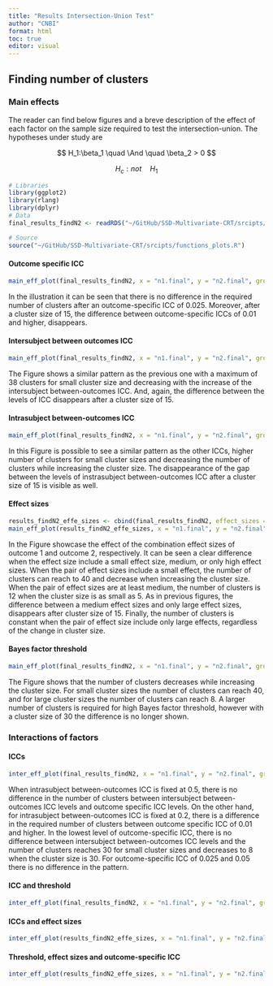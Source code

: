 ```yaml
---
title: "Results Intersection-Union Test"
author: "CNBI"
format: html
toc: true
editor: visual
---
```


## Finding number of clusters

### Main effects

The reader can find below figures and a breve description of the effect of each factor on the sample size required to test the intersection-union. The hypotheses under study are

$$
H_1:\beta_1 \quad \And \quad \beta_2 > 0 
$$

$$
H_c: not \quad H_1
$$

```r
# Libraries
library(ggplot2)
library(rlang)
library(dplyr)
# Data
final_results_findN2 <- readRDS("~/GitHub/SSD-Multivariate-CRT/srcipts/findN2_iu/final_results_findN2.RDS")

# Source
source("~/GitHub/SSD-Multivariate-CRT/srcipts/functions_plots.R")
```

#### Outcome specific ICC

```r
main_eff_plot(final_results_findN2, x = "n1.final", y = "n2.final", grouping = "out_specific_ICC", fixed = c("eff_size1", "eff_size2", "intersubj_between_outICC", "intrasubj_between_outICC", "BF_thresh"), val_fixed = c(0.3, 0.5, 0.005, 0.2, 10), color_labs = "Outcome specific \nICC", xlab = "Cluster size", ylab = "Number of clusters", legend_pos = "right")
```

In the illustration it can be seen that there is no difference in the required number of clusters after an outcome-specific ICC of 0.025. Moreover, after a cluster size of 15, the difference between outcome-specific ICCs of 0.01 and higher, disappears.

#### Intersubject between outcomes ICC

```r
main_eff_plot(final_results_findN2, x = "n1.final", y = "n2.final", grouping = "intersubj_between_outICC", fixed = c("eff_size1", "eff_size2", "out_specific_ICC", "intrasubj_between_outICC", "BF_thresh"), val_fixed = c(0.3, 0.5, 0.025, 0.2, 10), color_labs = "Intersubject between \noutcomes ICC", xlab = "Cluster size", ylab = "Number of clusters", legend_pos = "right")
```

The Figure shows a similar pattern as the previous one with a maximum of 38 clusters for small cluster size and decreasing with the increase of the intersubject between-outcomes ICC. And, again, the difference between the levels of ICC disappears after a cluster size of 15.

#### Intrasubject between-outcomes ICC

```r
main_eff_plot(final_results_findN2, x = "n1.final", y = "n2.final", grouping = "intrasubj_between_outICC", fixed = c("eff_size1", "eff_size2", "out_specific_ICC", "intersubj_between_outICC", "BF_thresh"), val_fixed = c(0.3, 0.5, 0.025, 0.025, 10), color_labs = "Intrasubject between \noutcomes ICC", xlab = "Cluster size", ylab = "Number of clusters", legend_pos = "right")
```

In this Figure is possible to see a similar pattern as the other ICCs, higher number of clusters for small cluster sizes and decreasing the number of clusters while increasing the cluster size. The disappearance of the gap between the levels of instrasubject between-outcomes ICC after a cluster size of 15 is visible as well.

#### Effect sizes

```r
results_findN2_effe_sizes <- cbind(final_results_findN2, effect_sizes =factor(paste(final_results_findN2$eff_size1, final_results_findN2$eff_size2)))
main_eff_plot(results_findN2_effe_sizes, x = "n1.final", y = "n2.final", grouping = "effect_sizes", fixed = c("out_specific_ICC", "intersubj_between_outICC", "intrasubj_between_outICC", "BF_thresh"), val_fixed = c(0.025, 0.025, 0.5, 10), color_labs = "Effect sizes \n(1 and 2)", xlab = "Cluster size", ylab = "Number of clusters", legend_pos = "right")
```

In the Figure showcase the effect of the combination effect sizes of outcome 1 and outcome 2, respectively. It can be seen a clear difference when the effect size include a small effect size, medium, or only high effect sizes. When the pair of effect sizes include a small effect, the number of clusters can reach to 40 and decrease when increasing the cluster size. \
When the pair of effect sizes are at least medium, the number of clusters is 12 when the cluster size is as small as 5. As in previous figures, the difference between a medium effect sizes and only large effect sizes, disappears after cluster size of 15. Finally, the number of clusters is constant when the pair of effect size include only large effects, regardless of the change in cluster size.

#### Bayes factor threshold

```r
main_eff_plot(final_results_findN2, x = "n1.final", y = "n2.final", grouping = "BF_thresh", fixed = c("eff_size1", "eff_size2", "out_specific_ICC", "intrasubj_between_outICC", "intersubj_between_outICC"), val_fixed = c(0.3, 0.5, 0.05, 0.5, 0.025), color_labs = "Bayes factor \nthreshold", xlab = "Cluster size", ylab = "Number of clusters", legend_pos = "right")
```

The Figure shows that the number of clusters decreases while increasing the cluster size. For small cluster sizes the number of clusters can reach 40, and for large cluster sizes the number of clusters can reach 8. A larger number of clusters is required for high Bayes factor threshold, however with a cluster size of 30 the difference is no longer shown.

### Interactions of factors

#### ICCs

```r
inter_eff_plot(final_results_findN2, x = "n1.final", y = "n2.final", grouping = "intersubj_between_outICC", fixed = c("eff_size1", "eff_size2", "BF_thresh"),val_fixed = c(0.3, 0.5, 10), color_labs = "Intersubject between \noutcomes ICC", xlab = "Cluster size", ylab = "Number of clusters", legend_pos = "right", panels = c("out_specific_ICC", "intrasubj_between_outICC"))
```

When intrasubject between-outcomes ICC is fixed at 0.5, there is no difference in the number of clusters between intersubject between-outcomes ICC levels and outcome specific ICC levels. On the other hand, for intrasubject between-outcomes ICC is fixed at 0.2, there is a difference in the required number of clusters between outcome specific ICC of 0.01 and higher. In the lowest level of outcome-specific ICC, there is no difference between intersubject between-outcomes ICC levels and the number of clusters reaches 30 for small cluster sizes and decreases to 8 when the cluster size is 30. For outcome-specific ICC of 0.025 and 0.05 there is no difference in the pattern.

#### ICC and threshold 

```r
inter_eff_plot(final_results_findN2, x = "n1.final", y = "n2.final", grouping = "BF_thresh", fixed = c("eff_size1", "eff_size2", "intersubj_between_outICC"),val_fixed = c(0.3, 0.5, 0.005), color_labs = "Bayes factor \nthreshold", xlab = "Cluster size", ylab = "Number of clusters", legend_pos = "right", panels = c("out_specific_ICC", "intrasubj_between_outICC"))
```

#### ICCs and effect sizes

```r
inter_eff_plot(results_findN2_effe_sizes, x = "n1.final", y = "n2.final", grouping = "effect_sizes", fixed = c("intersubj_between_outICC", "BF_thresh"),val_fixed = c(0.005, 10), color_labs = "Bayes factor \nthreshold", xlab = "Cluster size", ylab = "Number of clusters", legend_pos = "right", panels = c("out_specific_ICC", "intrasubj_between_outICC"))
```

#### Threshold, effect sizes and outcome-specific ICC

```r
inter_eff_plot(results_findN2_effe_sizes, x = "n1.final", y = "n2.final", grouping = "effect_sizes", fixed = c("intersubj_between_outICC", "intrasubj_between_outICC"),val_fixed = c(0.025, 0.5), color_labs = "Effect \nsizes", xlab = "Cluster size", ylab = "Number of clusters", legend_pos = "right", panels = c("out_specific_ICC", "BF_thresh"))
```
